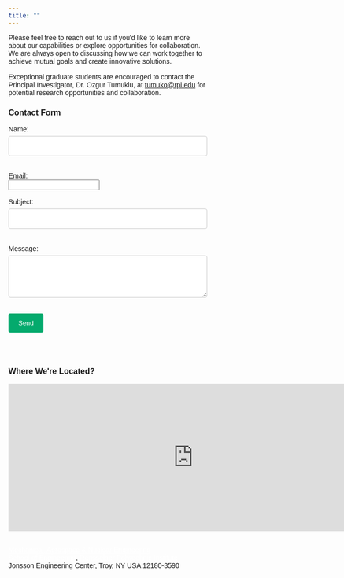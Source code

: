 ```yaml
---
title: ""
---
```


```{=html}
<link href="../html/pages.css" rel="stylesheet">

<head>
<meta name="viewport" content="width=device-width, initial-scale=1">
<style>
body {font-family: Arial, Helvetica, sans-serif;}
* {box-sizing: border-box;}

input[type=text], select, textarea {
  width: 100%;
  padding: 12px;
  border: 1px solid #ccc;
  border-radius: 4px;
  box-sizing: border-box;
  margin-top: 6px;
  margin-bottom: 16px;
  resize: vertical;
}

input[type=submit] {
  background-color: #04AA6D;
  color: white;
  padding: 12px 20px;
  border: none;
  border-radius: 4px;
  cursor: pointer;
}

input[type=submit]:hover {
  background-color: #45a049;
}

.container {
  border-radius: 5px;
  background-color: #f2f2f2;
  padding: 20px;
}
</style>
</head>

```

```{=html}

Please feel free to reach out to us if you'd like to learn more about our capabilities or explore opportunities for collaboration. We are always open to discussing how we can work together to achieve mutual goals and create innovative solutions.

<br>
<br>
Exceptional graduate students are encouraged to contact the Principal Investigator, Dr. Ozgur Tumuklu, at <a href="mailto:tumuko@rpi.edu">tumuko@rpi.edu</a> for potential research opportunities and collaboration.

<h3>Contact Form</h3>

<form action="send_email.php" method="POST"> <label for="name">Name:</label><br> <input type="text" id="name" name="name" required><br><br> <label for="email">Email:</label><br> <input type="email" id="email" name="email" required><br><br> <label for="subject">Subject:</label><br> <input type="text" id="subject" name="subject" required><br><br> <label for="message">Message:</label><br> <textarea id="message" name="message" rows="4" cols="50" required></textarea><br><br> <input type="submit" value="Send"> </form>

<br>
<br>

<h3>Where We're Located?</h3>

<p><iframe src="https://www.google.com/maps/embed?pb=!1m18!1m12!1m3!1d2930.776523035785!2d-73.68286802402913!3d42.729620571161036!2m3!1f0!2f0!3f0!3m2!1i1024!2i768!4f13.1!3m3!1m2!1s0x89de0fa08064a661%3A0x9988e3fc27d910a9!2sDepartment%20of%20Mechanical%2C%20Aerospace%2C%20and%20Nuclear%20Engineering!5e0!3m2!1sen!2sus!4v1696722460555!5m2!1sen!2sus" width="750" height="300" style="border:0;" allowfullscreen="" loading="lazy" referrerpolicy="no-referrer-when-downgrade"></iframe> </p>

<br>
<section id="footer-contact-info" class="block block-block clearfix">
<a href="https://mane.rpi.edu/"  style="color: white;"> Mechanical, Aerospace & Nuclear Engineering</a><br/>
<a href="http://eng.rpi.edu/"  style="color: white;">School of Engineering</a>, <a href="http://www.rpi.edu/" style="color: white;">Rensselaer Polytechnic Institute</a><br/>
Jonsson Engineering Center, Troy, NY USA 12180-3590

</section>
```
